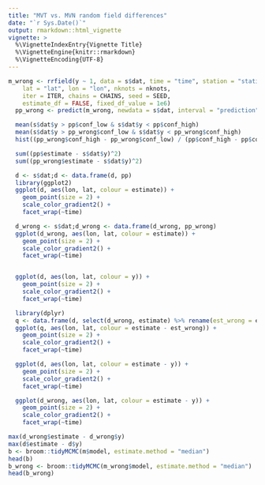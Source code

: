 ```yaml
---
title: "MVT vs. MVN random field differences"
date: "`r Sys.Date()`"
output: rmarkdown::html_vignette
vignette: >
  %\VignetteIndexEntry{Vignette Title}
  %\VignetteEngine{knitr::rmarkdown}
  %\VignetteEncoding{UTF-8}
---
```


```r
m_wrong <- rrfield(y ~ 1, data = s$dat, time = "time", station = "station_id",
    lat = "lat", lon = "lon", nknots = nknots,
    iter = ITER, chains = CHAINS, seed = SEED,
    estimate_df = FALSE, fixed_df_value = 1e6)
  pp_wrong <- predict(m_wrong, newdata = s$dat, interval = "prediction")

  mean(s$dat$y > pp$conf_low & s$dat$y < pp$conf_high)
  mean(s$dat$y > pp_wrong$conf_low & s$dat$y < pp_wrong$conf_high)
  hist((pp_wrong$conf_high - pp_wrong$conf_low) / (pp$conf_high - pp$conf_low))

  sum((pp$estimate - s$dat$y)^2)
  sum((pp_wrong$estimate - s$dat$y)^2)

  d <- s$dat;d <- data.frame(d, pp)
  library(ggplot2)
  ggplot(d, aes(lon, lat, colour = estimate)) +
    geom_point(size = 2) +
    scale_color_gradient2() +
    facet_wrap(~time)

  d_wrong <- s$dat;d_wrong <- data.frame(d_wrong, pp_wrong)
  ggplot(d_wrong, aes(lon, lat, colour = estimate)) +
    geom_point(size = 2) +
    scale_color_gradient2() +
    facet_wrap(~time)


  ggplot(d, aes(lon, lat, colour = y)) +
    geom_point(size = 2) +
    scale_color_gradient2() +
    facet_wrap(~time)

  library(dplyr)
  q <- data.frame(d, select(d_wrong, estimate) %>% rename(est_wrong = estimate))
  ggplot(q, aes(lon, lat, colour = estimate - est_wrong)) +
    geom_point(size = 2) +
    scale_color_gradient2() +
    facet_wrap(~time)

  ggplot(d, aes(lon, lat, colour = estimate - y)) +
    geom_point(size = 2) +
    scale_color_gradient2() +
    facet_wrap(~time)

  ggplot(d_wrong, aes(lon, lat, colour = estimate - y)) +
    geom_point(size = 2) +
    scale_color_gradient2() +
    facet_wrap(~time)

max(d_wrong$estimate - d_wrong$y)
max(d$estimate - d$y)
b <- broom::tidyMCMC(m$model, estimate.method = "median")
head(b)
b_wrong <- broom::tidyMCMC(m_wrong$model, estimate.method = "median")
head(b_wrong)

```

